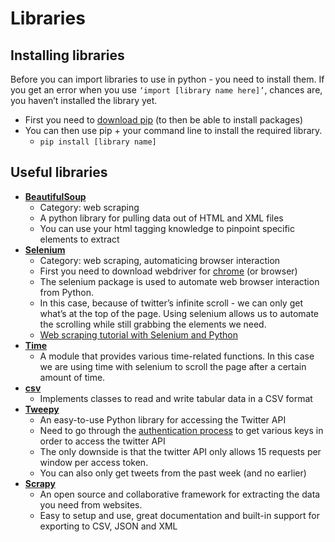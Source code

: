 # Libraries

## Installing libraries
Before you can import libraries to use in python - you need to install them. If you get an error when you use `‘import [library name here]’`, chances are, you haven’t installed the library yet. 

- First you need to [download pip](https://pip.pypa.io/en/stable/installing/) (to then be able to install packages)
- You can then use pip + your command line to install the required library.
    - `pip install [library name]`

## Useful libraries

- [**BeautifulSoup**](https://www.crummy.com/software/BeautifulSoup/bs4/doc/)
    - Category: web scraping
    - A python library for pulling data out of HTML and XML files
    - You can use your html tagging knowledge to pinpoint specific elements to extract
- [**Selenium**](http://selenium-python.readthedocs.io/installation.html#introduction)
    - Category: web scraping, automaticing browser interaction
    - First you need to download webdriver for [chrome](https://sites.google.com/a/chromium.org/chromedriver/downloads) (or browser)
    - The selenium package is used to automate web browser interaction from Python.
    - In this case, because of twitter's infinite scroll - we can only get what's at the top of the page. Using selenium allows us to automate the scrolling while still grabbing the elements we need.
    - [Web scraping tutorial with Selenium and Python](http://www.marinamele.com/selenium-tutorial-web-scraping-with-selenium-and-python)
- [**Time**](https://docs.python.org/2/library/time.html)
    - A module that provides various time-related functions. In this case we are using time with selenium to scroll the page after a certain amount of time. 
- [**csv**](https://docs.python.org/2/library/csv.html)
    - Implements classes to read and write tabular data in a CSV format
- [**Tweepy**](http://docs.tweepy.org/en/v3.5.0/)
    - An easy-to-use Python library for accessing the Twitter API
    - Need to go through the [authentication process](http://docs.tweepy.org/en/v3.5.0/auth_tutorial.html#auth-tutorial) to get various keys in order to access the twitter API
    - The only downside is that the twitter API only allows 15 requests per window per access token.
    - You can also only get tweets from the past week (and no earlier)
- [**Scrapy**](https://scrapy.org/)
    - An open source and collaborative framework for extracting the data you need from websites.
    - Easy to setup and use, great documentation and built-in support for exporting to CSV, JSON and XML


